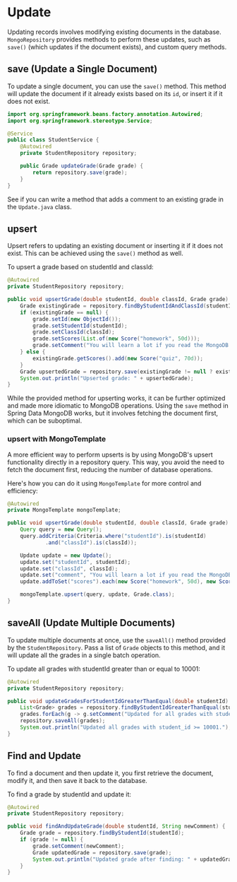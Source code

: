 # Update
Updating records involves modifying existing documents in the database. `MongoRepository` provides 
methods to perform these updates, such as `save()` (which updates if the document exists), and custom query methods.

## save (Update a Single Document)
To update a single document, you can use the `save()` method. This method will update the document if it already 
exists based on its `id`, or insert it if it does not exist.

```java
import org.springframework.beans.factory.annotation.Autowired;
import org.springframework.stereotype.Service;

@Service
public class StudentService {
    @Autowired
    private StudentRepository repository;

    public Grade updateGrade(Grade grade) {
        return repository.save(grade);
    }
}
```

See if you can write a method that adds a comment to an existing grade in the `Update.java` class.

## upsert
Upsert refers to updating an existing document or inserting it if it does not exist. This can be achieved using the `save()` method as well.

To upsert a grade based on studentId and classId:

```java
@Autowired
private StudentRepository repository;

public void upsertGrade(double studentId, double classId, Grade grade) {
    Grade existingGrade = repository.findByStudentIdAndClassId(studentId, classId);
    if (existingGrade == null) {
        grade.setId(new ObjectId());
        grade.setStudentId(studentId);
        grade.setClassId(classId);
        grade.setScores(List.of(new Score("homework", 50d)));
        grade.setComment("You will learn a lot if you read the MongoDB blog!");
    } else {
        existingGrade.getScores().add(new Score("quiz", 70d));
    }
    Grade upsertedGrade = repository.save(existingGrade != null ? existingGrade : grade);
    System.out.println("Upserted grade: " + upsertedGrade);
}
```

While the provided method for upserting works, it can be further optimized and made 
more idiomatic to MongoDB operations. Using the `save` method in Spring Data MongoDB works, 
but it involves fetching the document first, which can be suboptimal.  

### upsert with MongoTemplate
A more efficient way to perform upserts is by using MongoDB's upsert functionality directly 
in a repository query. This way, you avoid the need to fetch the document first, 
reducing the number of database operations.

Here's how you can do it using `MongoTemplate` for more control and efficiency:
```java
@Autowired
private MongoTemplate mongoTemplate;

public void upsertGrade(double studentId, double classId, Grade grade) {
    Query query = new Query();
    query.addCriteria(Criteria.where("studentId").is(studentId)
            .and("classId").is(classId));

    Update update = new Update();
    update.set("studentId", studentId);
    update.set("classId", classId);
    update.set("comment", "You will learn a lot if you read the MongoDB blog!");
    update.addToSet("scores").each(new Score("homework", 50d), new Score("quiz", 70d));

    mongoTemplate.upsert(query, update, Grade.class);
}
```

## saveAll (Update Multiple Documents)
To update multiple documents at once, use the `saveAll()` method provided by the `StudentRepository`. 
Pass a list of `Grade` objects to this method, and it will update all the grades in a single batch operation.

To update all grades with studentId greater than or equal to 10001:

```java
@Autowired
private StudentRepository repository;

public void updateGradesForStudentIdGreaterThanEqual(double studentId) {
    List<Grade> grades = repository.findByStudentIdGreaterThanEqual(studentId);
    grades.forEach(g -> g.setComment("Updated for all grades with student_id >= 10001"));
    repository.saveAll(grades);
    System.out.println("Updated all grades with student_id >= 10001.");
}
```

## Find and Update
To find a document and then update it, you first retrieve the document, modify it, and then save it back to the database.

To find a grade by studentId and update it:

```java
@Autowired
private StudentRepository repository;

public void findAndUpdateGrade(double studentId, String newComment) {
    Grade grade = repository.findByStudentId(studentId);
    if (grade != null) {
        grade.setComment(newComment);
        Grade updatedGrade = repository.save(grade);
        System.out.println("Updated grade after finding: " + updatedGrade);
    }
}
```